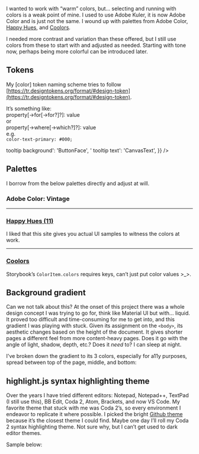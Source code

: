 
<Meta title="Design/Colors" />

<Title>Colors</Title>

I wanted to work with &ldquo;warm&rdquo; colors, but&hellip; selecting and running with colors is a weak point of mine. I used to use Adobe Kuler, it is now Adobe Color and is just not the same. I wound up with palettes from Adobe Color, [Happy Hues]("https://www.happyhues.co/palettes/11"), and [Coolors]("https://coolors.co/visualizer/606c38-fefae0-283618-dda15e-bc6c25").

I needed more contrast and variation than these offered, but I still use colors from these to start with and adjusted as needed. Starting with tone now, perhaps being more colorful can be introduced later.

## Tokens

My [color] token naming scheme tries to follow [https://tr.designtokens.org/format/#design-token](https://tr.designtokens.org/format/#design-token).

It&rsquo;s something like:<br />
property[->for[->for?]?]: value<br />
or<br />
property[->where[->which?]?]: value<br />
e.g.<br />
`color-text-primary: #000;`

<ColorPalette>
  <ColorItem
    title="Background colors"
    colors={{
      '--background-color-code': '#f9f4ef',
      '--background-color-code-rgba': 'rgba(249, 244, 239, 1)',
      '--background-color-main-footer': '#f9f4ef',
      '--background-color-body-images': 'rgba(255, 255, 240, 0.6)',
    }}
  />
</ColorPalette>

<ColorPalette>
  <ColorItem
    title="Border colors"
    colors={{
      '--border-code-inline': '0.5px #d9c2a7 solid',
      '--border-color-code': '#d9c2a7',
      '--border-color-main-footer': '#fefae0',
      '--border-color-tertiary': '#eaddcf',
    }}
  />
</ColorPalette>

<ColorPalette>
  <ColorItem
    title="Text colors"
    colors={{
      '--color-text-header': '#312921',
      '--color-text-header-tertiary': '#716040',
      '--color-text-subtitle': '#816E4B',
      '--color-text-main-nav': '#716040',
      '--color-text-main-nav-hover': '#594a3c',
      '--color-text-body': '#42372d',
      '--color-text-figcaption': '#826F4A',
      '--color-text-figcaption--code': '#7F6C48',
    }}
  />
</ColorPalette>

<ColorPalette>
  <ColorItem
    title="Other colors"
    colors={{
      '--box-shadow-img': ' rgba(0, 0, 0, 0.09) 0px 3px 12px',
      '<abbr> tooltip background': 'ButtonFace',
      '<abbr> tooltip text': 'CanvasText',
    }}
  />
</ColorPalette>

## Palettes

I borrow from the below palettes directly and adjust at will.

### Adobe Color: Vintage

<ColorPalette>
  <ColorItem
    title="Adobe Color: Vintage: Hex"
    colors={{
      'vintage 1': '#f2e4bb',
      'vintage 2': '#d9c2a7',
      'vintage 3': '#f2e2ce',
      'vintage 4': '#f2ece4',
      'vintage 5': '#594a3c',
    }}
  />
</ColorPalette>

<ColorPalette>
  <ColorItem
    title="Adobe Color: Vintage: RGBa"
    colors={{
      'vintage 1': 'rgba(242, 228, 186, 1)',
      'vintage 2': 'rgba(216, 194, 166, 1)',
      'vintage 3': 'rgba(242, 225, 205, 1)',
      'vintage 4': 'rgba(242, 235, 227, 1)',
      'vintage 5': 'rgba(89, 73, 59, 1)',
    }}
  />
</ColorPalette>

<ColorPalette>
  <ColorItem
    title="Adobe Color: Vintage: HSLa"
    colors={{
      'vintage 1': 'hsla(44, 68, 84, 1)',
      'vintage 2': 'hsla(33, 39, 75, 1)',
      'vintage 3': 'hsla(33, 58, 87, 1)',
      'vintage 4': 'hsla(33, 36, 92, 1)',
      'vintage 5': 'hsla(28, 19, 29, 1)',
    }}
  />
</ColorPalette>

---

### [Happy Hues (11)]("https://www.happyhues.co/palettes/11")

I liked that this site gives you actual UI samples to witness the colors at work.

<ColorPalette>
  <ColorItem
    title="Happy Hues 11: Elements"
    colors={{
      Background: '#f9f4ef',
      Headline: '#020826',
      Paragraph: '#716040',
      Button: '#8c7851',
      ButtonText: '#fffffe',
    }}
  />
</ColorPalette>

<ColorPalette>
  <ColorItem
    title="Happy Hues 11: Illustration"
    colors={{
      Main: '#fffffe',
      Highlight: '#8c7851',
      Secondary: '#eaddcf',
      Tertiary: '#f25042',
    }}
  />
</ColorPalette>

---

### [Coolors]("https://coolors.co/visualizer/606c38-fefae0-283618-dda15e-bc6c25")

Storybook&rsquo;s `ColorItem.colors` requires keys, can&rsquo;t just put color values >_>.

<ColorPalette>
  <ColorItem
    title="Coolors"
    colors={{
      medium: '#606C38',
      bright: '#FEFAE0',
      dark: '#283618',
      "orange-ish": '#DDA15E',
      tween: '#BC6C25',
    }}
  />
</ColorPalette>

## Background gradient

Can we not talk about this? At the onset of this project there was a whole design concept I was trying to go for, think like Material UI but with... liquid. It proved too difficult and time-consuming for me to get into, and this gradient I was playing with stuck. Given its assignment on the `<body>`, its aesthetic changes based on the height of the document. It gives shorter pages a different feel from more content-heavy pages. Does it go with the angle of light, shadow, depth, etc.? Does it _need_ to? I can sleep at night.

I've broken down the gradient to its 3 colors, especially for a11y purposes, spread between top of the page, middle, and bottom:

<ColorPalette>
  <ColorItem
    title="Background gradient colors"
    colors={{
      '--background-color-gradient-top': 'rgba(254, 250, 224, 1)',
      '--background-color-gradient-mid': 'rgba(254, 252, 237, 1)',
      '--background-color-gradient-bottom': 'rgba(254, 254, 250, 1)',
    }}
  />
</ColorPalette>

## highlight.js syntax highlighting theme

Over the years I have tried different editors: Notepad, Notepad++, TextPad (I still use this), BB Edit, Coda 2, Atom, Brackets, and now VS Code. My favorite theme that stuck with me was Coda 2&rsquo;s, so every environment I endeavor to replicate it where possible. I picked the bright [Github theme]("https://github.com/highlightjs/highlight.js/blob/main/src/styles/github.css") because it&rsquo;s the closest theme I could find. Maybe one day I&rsquo;ll roll my Coda 2 syntax highlighting theme. Not sure why, but I can&rsquo;t get used to dark editor themes.

Sample below:
<Canvas of={FigureStories.codeInGrid} />

